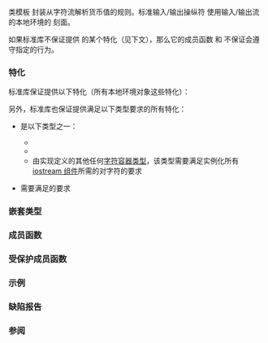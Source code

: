 {{cpp/title|money_get}}
{{cpp/locale/money_get/navbar}}
{{dcl begin}}
{{dcl header|locale}}
{{dcl|1=
template&lt; 
    class CharT,
    class InputIt = std::istreambuf_iterator&lt;CharT&gt;
&gt; class money_get;
}}
{{dcl end}}

类模板 {{tt|std::money_get}} 封装从字符流解析货币值的规则。标准输入/输出操纵符 {{lc|std::get_money}} 使用输入/输出流的本地环境的 {{tt|std::money_get}} 刻面。

{{inheritance diagram/std-money_get}}

如果标准库不保证提供 {{tt|std::money_get}} 的某个特化（见下文），那么它的成员函数 {{lc|get()}} 和 {{lc|do_get()}} 不保证会遵守指定的行为。

===特化===
标准库保证提供以下特化（所有本地环境对象{{rlp|locale|都需要实现}}这些特化）：
{{dsc begin}}
{{dsc header|locale}}
{{dsc|{{c/core|std::money_get&lt;char&gt;}}|分析货币值的窄字符串表示}}
{{dsc|{{c/core|std::money_get&lt;wchar_t&gt;}}|分析货币值的宽字符串表示}}
{{dsc end}}

另外，标准库也保证提供满足以下类型要求的所有特化：
* {{tt|CharT}} 是以下类型之一：
** {{c/core|char}}
** {{c/core|wchar_t}}
** 由实现定义的其他任何[[cpp/string|字符容器类型]]，该类型需要满足实例化所有 [[cpp/io|iostream 组件]]所需的对字符的要求
* {{tt|InputIt}} 需要满足{{named req|InputIterator}}的要求

===嵌套类型===
{{dsc begin}}
{{dsc hitem|类型|定义}}
{{dsc|{{tt|char_type}}|{{tt|CharT}}}}
{{dsc|{{tt|string_type}}|{{c/core|std::basic_string&lt;CharT&gt;}}}}
{{dsc|{{tt|iter_type}}|{{tt|InputIt}}}}
{{dsc end}}

{{cpp/locale/facet data members}}

===成员函数===
{{dsc begin}}
{{dsc mem ctor|cpp/locale/money_get/money_get|构造新的 {{tt|money_get}} 刻面}}
{{dsc mem fun|cpp/locale/money_get/get|调用 {{tt|do_get}}}}
{{dsc end}}

===受保护成员函数===
{{dsc begin}}
{{dsc prot mem dtor|cpp/locale/money_get/~money_get|销毁 {{tt|money_get}} 刻面}}
{{dsc inc|cpp/locale/money_get/dsc do_get}}
{{dsc end}}

===示例===
{{example
|code=
#include &lt;iomanip&gt;
#include &lt;iostream&gt;
#include &lt;iterator&gt;
#include &lt;locale&gt;
#include &lt;sstream&gt;

int main()
{
    std::string str = "$1.11 $2.22 $3.33";
    std::cout &lt;&lt; std::fixed &lt;&lt; std::setprecision(2);
    
    std::cout &lt;&lt; '"' &lt;&lt; str &lt;&lt; "\" 以输入/输出操纵符解析：";
    std::istringstream s1(str);
    s1.imbue(std::locale("en_US.UTF-8"));
    
    long double val;
    while (s1 &gt;&gt; std::get_money(val))
        std::cout &lt;&lt; val / 100 &lt;&lt; ' ';
    std::cout &lt;&lt; '\n';
    
    str = "USD  1,234.56";
    std::cout &lt;&lt; '"' &lt;&lt; str &lt;&lt; "\" 通过刻面直接解析：";
    std::istringstream s2(str);
    s2.imbue(std::locale("en_US.UTF-8"));
    
    auto&amp; f = std::use_facet&lt;std::money_get&lt;char&gt;&gt;(s2.getloc());
    std::ios_base::iostate err;
    std::istreambuf_iterator&lt;char&gt; beg(s2), end;
    f.get(beg, end, true, s2, err, val);
    
    std::cout &lt;&lt; val / 100 &lt;&lt; '\n';
}
|output=
"$1.11 $2.22 $3.33" 以输入/输出操纵符解析：1.11 2.22 3.33
"USD  1,234.56" 通过刻面直接解析：1234.56
}}

===缺陷报告===
{{dr list begin}}
{{dr list item|wg=lwg|dr=427|std=C++98|before={{tt|money_get}} 保证接受任何满足实例化所有&lt;br&gt;iostream 组件所需的对字符类型的要求的 {{tt|CharT}}|after=只保证接受 {{c/core|char}}、{{c/core|wchar_t}}&lt;br&gt;和其他由实现定义的字符类型}}
{{dr list item|wg=lwg|dr=2392|std=C++98|before={{tt|money_get}} 能够保证接受的 {{tt|CharT}} 只有字符类型|after=可以保证接受由实现定义的字符容器类型}}
{{dr list end}}

===参阅===
{{dsc begin}}
{{dsc inc|cpp/locale/dsc moneypunct}}
{{dsc inc|cpp/locale/dsc money_put}}
{{dsc inc|cpp/io/manip/dsc get_money}}
{{dsc end}}

{{langlinks|de|en|es|fr|it|ja|pt|ru}}